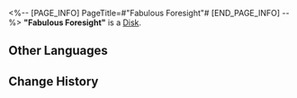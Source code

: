 <%-- [PAGE_INFO]
PageTitle=#"Fabulous Foresight"#
[END_PAGE_INFO] --%>
{{Item Infobox
|id          = 210210
|image       = Item Fabulous Foresight.png
|type        = Disk
|invCategory = Valuables
|rarity      = 3
|effect      = A record that can be played on the Express' phonograph. It might be a chance acquisition or a gift from someone else. All sorts of memories surge up when the music plays &mdash; the smiles, encounters, touches, and the excitement of battle. Maybe that is why people still collect records even as society rapidly advances.<br />The current record contains the track "Fabulous Foresight."
|description = <br />''Though everything may change in a flash, my strategies can keep things under control.''
}}
'''"Fabulous Foresight"''' is a [[Disk]].

==Other Languages==
{{Other Languages
|en   = "Fabulous Foresight"
|zhs  = 《折冲妙算》
|zht  = 〈折衝妙算〉
|ja   = 『折衝妙算』
|ko   = ≪제압 묘책≫
|es   = Presciencia preternatural
|fr   = « Fabulous Foresight »
|ru   = Fabulous Foresight
|th   = "Fabulous Foresight"
|vi   = "Kế Khắc Chế"
|de   = „Fabelhafter Weitblick“
|id   = "Fabulous Foresight"
|pt   = "Fabulous Foresight"
}}

==Change History==
{{Change History|1.0}}